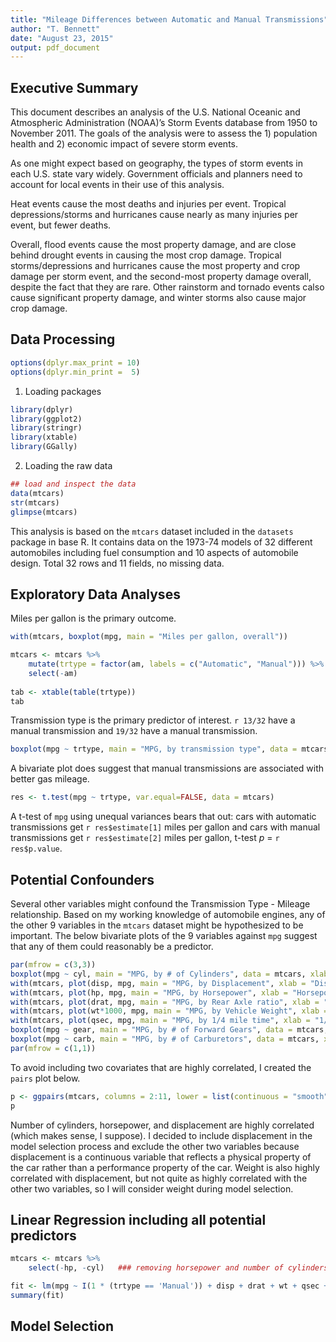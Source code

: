 ```yaml
---
title: "Mileage Differences between Automatic and Manual Transmissions"
author: "T. Bennett"
date: "August 23, 2015"
output: pdf_document
---
```




Executive Summary
-----------------
This document describes an analysis of the U.S. National Oceanic and Atmospheric Administration (NOAA)'s Storm Events database from 1950 to November 2011.  The goals of the analysis were to assess the 1) population health and 2) economic impact of severe storm events.

As one might expect based on geography, the types of storm events in each U.S. state vary widely.  Government officials and planners need to account for local events in their use of this analysis. 
    
Heat events cause the most deaths and injuries per event.  Tropical depressions/storms and hurricanes cause nearly as many injuries per event, but fewer deaths.  

Overall, flood events cause the most property damage, and are close behind drought events in causing the most crop damage.  Tropical storms/depressions and hurricanes cause the most property and crop damage per storm event, and the second-most property damage overall, despite the fact that they are rare.  Other rainstorm and tornado events calso cause significant property damage, and winter storms also cause major crop damage.



Data Processing
---------------

```r
options(dplyr.max_print = 10)
options(dplyr.min_print =  5)
```

  

1) Loading packages

```r
library(dplyr)
library(ggplot2)
library(stringr)
library(xtable)
library(GGally)
```


2) Loading the raw data

```r
## load and inspect the data 
data(mtcars)
str(mtcars)
glimpse(mtcars)
```


This analysis is based on the `mtcars` dataset included in the `datasets` package in base R. 
It contains data on the 1973-74 models of 32 different automobiles including fuel consumption
and 10 aspects of automobile design. Total 32 rows and 11 fields, no missing data.


  
Exploratory Data Analyses 
-------------------------

Miles per gallon is the primary outcome.

```r
with(mtcars, boxplot(mpg, main = "Miles per gallon, overall"))
```

```r
mtcars <- mtcars %>%
    mutate(trtype = factor(am, labels = c("Automatic", "Manual"))) %>%
    select(-am)
           
tab <- xtable(table(trtype))
tab
```

Transmission type is the primary predictor of interest. `r 13/32` have a manual transmission 
and `19/32` have a manual transmission.

```r
boxplot(mpg ~ trtype, main = "MPG, by transmission type", data = mtcars)
```

A bivariate plot does suggest that manual transmissions are associated with better
gas mileage. 
```r
res <- t.test(mpg ~ trtype, var.equal=FALSE, data = mtcars)
```
A t-test of `mpg` using unequal variances bears that out: cars with automatic transmissions get `r res$estimate[1]` 
miles per gallon and cars with manual transmissions get `r res$estimate[2]` miles per gallon,
t-test _p_ = `r res$p.value`.



Potential Confounders
---------------------
  
Several other variables might confound the Transmission Type - Mileage relationship. 
Based on my working knowledge of automobile engines, any of the other 9 variables in 
the `mtcars` dataset might be hypothesized to be important. The below bivariate plots 
of the 9 variables against `mpg` suggest that any of them could reasonably 
be a predictor. 
```r
par(mfrow = c(3,3))
boxplot(mpg ~ cyl, main = "MPG, by # of Cylinders", data = mtcars, xlab = "Cylinders")
with(mtcars, plot(disp, mpg, main = "MPG, by Displacement", xlab = "Displacement (cubic in.)"))
with(mtcars, plot(hp, mpg, main = "MPG, by Horsepower", xlab = "Horsepower"))
with(mtcars, plot(drat, mpg, main = "MPG, by Rear Axle ratio", xlab = "Rear Axle Ratio"))
with(mtcars, plot(wt*1000, mpg, main = "MPG, by Vehicle Weight", xlab = "Weight (pounds)"))
with(mtcars, plot(qsec, mpg, main = "MPG, by 1/4 mile time", xlab = "1/4 mile time (seconds)"))
boxplot(mpg ~ gear, main = "MPG, by # of Forward Gears", data = mtcars, xlab = "Forward Gears")
boxplot(mpg ~ carb, main = "MPG, by # of Carburetors", data = mtcars, xlab = "Carburetors")
par(mfrow = c(1,1))
```


To avoid including two covariates that are highly correlated, I created the `pairs` plot below.
```r
p <- ggpairs(mtcars, columns = 2:11, lower = list(continuous = "smooth"), params = c(method = "loess"))
p
```

Number of cylinders, horsepower, and displacement are highly correlated (which makes sense, I suppose).
I decided to include displacement in the model selection process and exclude the other two variables because 
displacement is a continuous variable that reflects a physical property of the car 
rather than a performance property of the car. Weight is also highly correlated with 
displacement, but not quite as highly correlated with the other two variables, so
I will consider weight during model selection.


Linear Regression including all potential predictors
----------------------------------------------------

```r
mtcars <- mtcars %>%
    select(-hp, -cyl)   ### removing horsepower and number of cylinders per the above

fit <- lm(mpg ~ I(1 * (trtype == 'Manual')) + disp + drat + wt + qsec + vs + gear + carb, data = mtcars)
summary(fit)
```




Model Selection
---------------


  

  

  
  
 

  


  
  
  
  


  
  


  

  
 




